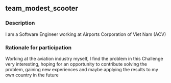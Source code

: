 ## team_modest_scooter

### Description
I am a Software Engineer working at Airports Corporation of Viet Nam (ACV)

### Rationale for participation
Working at the aviation industry myself, I find the problem in this Challenge very interesting, hoping for an opportunity to contribute solving the problem, gaining new experiences and maybe applying the results to my own country in the future

